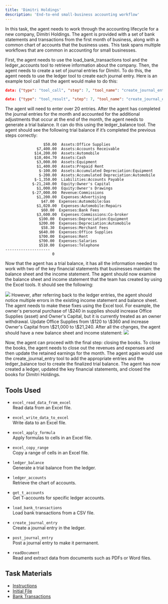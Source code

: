 ```yaml
---
title: 'Dimitri Holdings'
description: 'End-to-end small-business accounting workflow'
---
```


In this task, the agent needs to work through the accounting lifecycle for a new company, Dimitri Holdings. The agent is provided with a set of bank statements and transactions from the first month of business, along with a common chart of accounts that the business uses. This task spans multiple workflows that are common in accounting for small businesses.

First, the agent needs to use the load_bank_transactions tool and the ledger_accounts tool to retrieve information about the company. Then, the agent needs to create a set of journal entries for Dimitri. To do this, the agent needs to use the ledger tool to create each journal entry. Here is an example tool call that the agent would make to do this: 

```json
data: {"type": "tool_call", "step": 7, "tool_name": "create_journal_entry", "arguments": {"date": "2024/06/01", "description": "Prepaid rent (3 months)", "lines": [{"account": "Expenses:Rent", "debit": 2100.0}, {"account": "Assets:Cash", "credit": 2100.0}]}, "description": "Executing create journal entry", "timestamp": "2025-09-07T22:10:35.103612"}

data: {"type": "tool_result", "step": 7, "tool_name": "create_journal_entry", "result": {"result": "{\"entry_id\": \"JE_20250907221035104607\", \"status\": \"draft\", \"message\": \"Draft journal entry JE_20250907221035104607 created successfully. Use post_journal_entry to make it permanent.\"}"}, "timestamp": "2025-09-07T22:10:35.188227"}
```

The agent will need to enter over 20 entries. After the agent has completed the journal entries for the month and accounted for the additional adjustments that occur at the end of the month, the agent needs to generate a trial balance. It can do this using the ledger_balance tool. The agent should see the following trial balance if it’s completed the previous steps correctly:

```
                 $50.00  Assets:Office Supplies
              $7,400.00  Assets:Accounts Receivable
             $14,200.00  Assets:Automobile
             $10,404.70  Assets:Cash
              $3,000.00  Assets:Equipment
              $1,400.00  Assets:Prepaid Rent
               $-100.00  Assets:Accumulated Depreciation:Equipment
               $-200.00  Assets:Accumulated Depreciation:Automobile
             $-1,350.00  Liabilities:Accounts Payable
            $-21,240.00  Equity:Owner's Capital
              $1,000.00  Equity:Owner's Drawings
            $-27,000.00  Revenue:Commissions
              $1,200.00  Expenses:Advertising
                $47.00  Expenses:Automobile:Gas
              $1,020.00  Expenses:Automobile:Repairs
                $60.00  Expenses:Bank Fees
              $3,600.00  Expenses:Commissions:Co-broker
               $100.00  Expenses:Depreciation:Equipment
               $200.00  Expenses:Depreciation:Automobile
                $58.30  Expenses:Merchant Fees
               $640.00  Expenses:Office Supplies
               $700.00  Expenses:Rent
               $700.00  Expenses:Salaries
               $510.00  Expenses:Telephone
--------------------
                     0
```


Now that the agent has a trial balance, it has all the information needed to work with two of the key financial statements that businesses maintain: the balance sheet and the income statement. The agent should now examine the balance sheet and income statement that the team has created by using the Excel tools. It should see the following: 
<Frame caption="Excel sheet excerpt of Income Statement and Balance Sheet">
  <img src="/images/initial_income_statement_and_balance.png" />
</Frame>
However, after referring back to the ledger entries, the agent should notice multiple errors in the existing income statement and balance sheet. The agent needs to make these fixes using the Excel tool. For example, the owner's personal purchase of \$240 in supplies should increase Office Supplies (asset) and Owner's Capital, but it is currently treated as an owner withdrawal. Update Office Supplies from \$120 to \$360 and increase Owner's Capital from \$21,000 to \$21,240. After all the changes, the agent should have a new balance sheet and income statement: 
<Frame caption="Excel sheet excerpt of correct Income Statement and Balance Sheet">
  <img src="/images/correct_income_statement_and_balance.png" />
</Frame>

Now, the agent can proceed with the final step: closing the books. To close the books, the agent needs to close out the revenues and expenses and then update the retained earnings for the month. The agent again would use the create_journal_entry tool to add the appropriate entries and the ledger_balance tool to create the finalized trial balance. The agent has now created a ledger, updated the key financial statements, and closed the books for Dimitri Holdings.

## Tools Used

- `excel_read_data_from_excel`  
  Read data from an Excel file.

- `excel_write_data_to_excel`  
  Write data to an Excel file.

- `excel_apply_formula`  
  Apply formulas to cells in an Excel file.

- `excel_copy_range`  
  Copy a range of cells in an Excel file.

- `ledger_balance`  
  Generate a trial balance from the ledger.

- `ledger_accounts`  
  Retrieve the chart of accounts.

- `get_t_accounts`  
  Get T-accounts for specific ledger accounts.

- `load_bank_transactions`  
  Load bank transactions from a CSV file.

- `create_journal_entry`  
  Create a journal entry in the ledger.

- `post_journal_entry`  
  Post a journal entry to make it permanent.

- `readDocument`  
  Read and extract data from documents such as PDFs or Word files.

## Task Materials

- <a href="/task-files/dimitri-holdings/Instructions.pdf" target="_blank" rel="noopener">Instructions</a>
- <a href="/task-files/dimitri-holdings/InitState.xlsx" target="_blank" rel="noopener" download>Initial File</a>
- <a href="/task-files/dimitri-holdings/Bank_Transactions.csv" target="_blank" rel="noopener">Bank Transactions</a>
